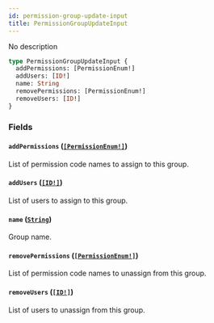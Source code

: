 ```yaml
---
id: permission-group-update-input
title: PermissionGroupUpdateInput
---
```


No description

```graphql
type PermissionGroupUpdateInput {
  addPermissions: [PermissionEnum!]
  addUsers: [ID!]
  name: String
  removePermissions: [PermissionEnum!]
  removeUsers: [ID!]
}
```

### Fields

#### `addPermissions` ([`[PermissionEnum!]`](/developer/api-reference/enums/permission-enum.mdx))

List of permission code names to assign to this group.

#### `addUsers` ([`[ID!]`](/developer/api-reference/scalars/id.mdx))

List of users to assign to this group.

#### `name` ([`String`](/developer/api-reference/scalars/string.mdx))

Group name.

#### `removePermissions` ([`[PermissionEnum!]`](/developer/api-reference/enums/permission-enum.mdx))

List of permission code names to unassign from this group.

#### `removeUsers` ([`[ID!]`](/developer/api-reference/scalars/id.mdx))

List of users to unassign from this group.
